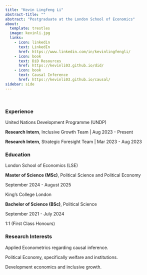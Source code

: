 ```yaml
---
title: "Kevin Lingfeng Li"
abstract-title: ""
abstract: "Postgraduate at the London School of Economics"
about:
  template: trestles
  image: kevinli.jpg
  links:
    - icon: linkedin
      text: LinkedIn
      href: https://www.linkedin.com/in/kevinlingfengli/
    - icon: book
      text: DiD Resources
      href: https://kevinli03.github.io/did/
    - icon: book
      text: Causal Inference
      href: https://kevinli03.github.io/causal/
sidebar: side
---
```


<br />

### Experience

:::: myclass
United Nations Development Programme (UNDP)

::: small
**Research Intern**, Inclusive Growth Team \| Aug 2023 - Present

**Research Intern**, Strategic Foresight Team \| Mar 2023 - Aug 2023
:::
::::

### Education

:::: myclass
London School of Economics (LSE)

::: small
**Master of Science (MSc)**, Political Science and Political Economy

September 2024 - August 2025
:::
::::

:::: myclass
King's College London

::: small
**Bachelor of Science (BSc)**, Political Science

September 2021 - July 2024

1:1 (First Class Honours)
:::
::::

### Research Interests

:::: myclass
::: small
Applied Econometrics regarding causal inference.

Political Economy, specifically welfare and institutions.

Development economics and inclusive growth.
:::
::::